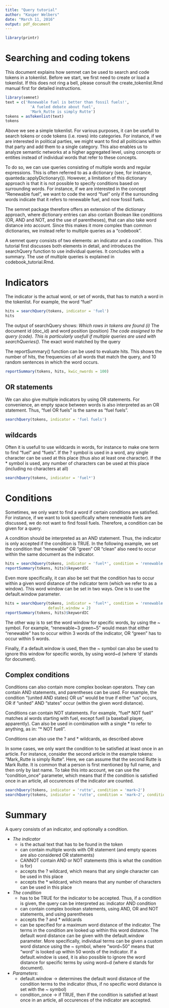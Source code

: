 ```yaml
---
title: "Query tutorial"
author: "Kasper Welbers"
date: "March 11, 2016"
output: pdf_document
---
```


```r
library(printr)
```

# Searching and coding tokens

This document explains how semnet can be used to search and code tokens in a tokenlist.
Before we start, we first need to create or load a tokenlist. If this does not ring a bell, please consult the create_tokenlist.Rmd manual first for detailed instructions.

```r
library(semnet)
text = c('Renewable fuel is better than fossil fuels!',
           'A fueled debate about fuel',
           'Mark_Rutte is simply Rutte')
tokens = asTokenlist(text)
tokens
```

Above we see a simple tokenlist. For various purposes, it can be usefull to search tokens or code tokens (i.e. rows) into categories. For instance, if we are interested in political parties, we might want to find all politicians within that party and add them to a single category. This also enables us to analyze semantic networks at a higher aggregated level, using concepts or entities instead of individual words that refer to these concepts.

To do so, we can use queries consisting of multiple words and regular expressions. This is often referred to as a dictionary (see, for instance, quanteda::applyDictionary()). However, a limitation of this dictionary approach is that it is not possible to specify conditions based on surrounding words. For instance, if we are interested in the concept "Renewable fuel", we want to code the word "fuel" only if the surrounding words indicate that it refers to renewable fuel, and now fossil fuels.  

The semnet package therefore offers an extension of the dictionary approach, where dictionary entries can also contain Boolean like conditions (OR, AND and NOT, and the use of parentheses), that can also take word distance into account. Since this makes it more complex than common dictionaries, we instead refer to multiple queries as a "codebook". 

A semnet query consists of two elements: an indicator and a condition. This tutorial first discusses both elements in detail, and introduces the searchQuery function to use individual queries. It concludes with a summary. The use of multiple queries is explained in codebook_tutorial.Rmd. 

# Indicators

The indicator is the actual word, or set of words, that has to match a word in the tokenlist. For example, the word "fuel"

```r
hits = searchQuery(tokens, indicator = 'fuel')
hits
```

The output of searchQuery shows: 
*Which rows in tokens are found (i)
*The document id (doc_id) and word position (position)
*The code assigned to the query (code). This is particularly usefull if multiple queries are used with searchQueries().
*The exact word matched by the query

The reportSummary() function can be used to evaluate hits.
This shows the number of hits, the frequencies of all words that match the query, and 10 random sentences in which the word occurs.

```r
reportSummary(tokens, hits, kwic_nwords = 100)
```

## OR statements
We can also give multiple indicators by using OR statements.
For convenience, an empty space between words is also interpreted as an OR statement.
Thus, "fuel OR fuels" is the same as "fuel fuels".

```r
searchQuery(tokens, indicator = 'fuel fuels')
```

## wildcards
Often it is usefull to use wildcards in words, for instance to make one term to find "fuel" and "fuels".
If the ? symbol is used in a word, any single character can be used at this place (thus also at least one character).
If the * symbol is used, any number of characters can be used at this place (including no characters at all)

```r
searchQuery(tokens, indicator = 'fuel*')
```

# Conditions
Sometimes, we only want to find a word if certain conditions are satisfied. 
For instance, if we want to look specifically where renewable fuels are discussed, we do not want to find fossil fuels.
Therefore, a condition can be given for a query.

A condition should be interpreted as an AND statement.
Thus, the indicator is only accepted if the condition is TRUE. 
In the following example, we set the condition that "renewable" OR "green" OR "clean" also need to occur within the same document as the indicator.

```r
hits = searchQuery(tokens, indicator = 'fuel*', condition = 'renewable green clean')
reportSummary(tokens, hits)$keywordIC
```

Even more specifically, it can also be set that the condition has to occur within a given word distance of the indicator term (which we refer to as a window).
This word window can be set in two ways.
One is to use the default.window parameter.

```r
hits = searchQuery(tokens, indicator = 'fuel*', condition = 'renewable green clean', 
                   default.window = 2)
reportSummary(tokens, hits)$keywordIC
```

The other way is to set the word window for specific words, by using the ~ symbol.
For example, "renewable~3 green~5" would mean that either "renewable" has to occur within 3 words of the indicator, OR "green" has to occur within 5 words.

Finally, if a default.window is used, then the ~ symbol can also be used to ignore this window for specific words, by using word~d (where 'd' stands for document). 

## Complex conditions
Conditions can also contain more complex boolean operators. 
They can contain AND statements, and parentheses can be used.
For example, the condition "(united AND states) OR us" would be true if either "us" occurs, OR if "united" AND "states" occur (within the given word distance).

Conditions can contain NOT statements. For example, "fuel\* NOT fuell" matches al words starting with fuel, except fuell (a baseball player, apparently). Can also be used in combination with a single \* to refer to anything, as in: "\* NOT fuell".

Conditions can also use the ? and * wildcards, as described above

In some cases, we only want the condition to be satisfied at least once in an article.
For instance, consider the second article in the example tokens: "Mark_Rutte is simply Rutte".
Here, we can assume that the second Rutte is Mark Rutte. 
It is common that a person is first mentioned by full name, and then only by last name. 
To take this into account, we can use the "condition_once" parameter, which means that if the condition is satisfied once in an article, all occurences of the indicator are counted.

```r
searchQuery(tokens, indicator = 'rutte', condition = 'mark~2') 
searchQuery(tokens, indicator = 'rutte', condition = 'mark~2', condition_once = T) 
```

# Summary

A query consists of an indicator, and optionally a condition.

* *The indicator*
    + is the actual text that has to be found in the token
    + can contain multiple words with OR statement (and empty spaces are also considered OR statements)
    + CANNOT contain AND or NOT statements (this is what the condition is for)
    + accepts the ? wildcard, which means that any single character can be used in this place
    + accepts the * wildcard, which means that any number of characters can be used in this place

* *The condition*
    + has to be TRUE for the indicator to be accepted. Thus, if a condition is given, the query can be interpreted as: indicator AND condition
    + can contain complex boolean statements, using AND, OR and NOT statements, and using parentheses
    + accepts the ? and * wildcards
    + can be specified for a maximum word distance of the indicator. The terms in the condition are looked up within this word distance. The default word distance can be given with the default.window parameter. More specifically, individual terms can be given a custom word distance using the ~ symbol, where "word~50" means that "word" is looked up within 50 words of the indicator. If a default.window is used, it is also possible to ignore the word distance for specific terms by using word~d (where d stands for document).

* *Parameters*:
    + default.window -> determines the default word distance of the condition terms to the indicator (thus, if no specific word distance is set with the ~ symbol)
    + condition_once -> if TRUE, then if the condition is satisfied at least once in an article, all occurences of the indicator are accepted. 
  
